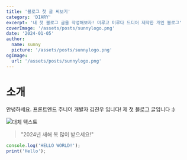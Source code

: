 ```yaml
---
title: '블로그 첫 글 써보기'
category: 'DIARY'
excerpt: '내 첫 블로그 글을 작성해보자! 미루고 미루다 드디어 제작한 개인 블로그'
coverImage: '/assets/posts/sunnylogo.png'
date: '2024-01-05'
author:
  name: sunny
  picture: '/assets/posts/sunnylogo.png'
ogImage:
  url: '/assets/posts/sunnylogo.png'
---
```


# 소개

안녕하세요. 프론트엔드 주니어 개발자 김진우 입니다!
제 첫 블로그 글입니다 :)

<img src="/assets/posts/test.jpg" alt="대체 텍스트" title="설명" />

> "2024년 새해 복 많이 받으세요!"

```javascript
console.log('HELLO WORLD!');
print('Hello');
```
